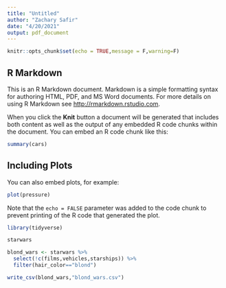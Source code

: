 ```yaml
---
title: "Untitled"
author: "Zachary Safir"
date: "4/20/2021"
output: pdf_document
---
```


```r
knitr::opts_chunk$set(echo = TRUE,message = F,warning=F)
```

## R Markdown

This is an R Markdown document. Markdown is a simple formatting syntax for authoring HTML, PDF, and MS Word documents. For more details on using R Markdown see <http://rmarkdown.rstudio.com>.

When you click the **Knit** button a document will be generated that includes both content as well as the output of any embedded R code chunks within the document. You can embed an R code chunk like this:


```r
summary(cars)
```




## Including Plots

You can also embed plots, for example:


```r
plot(pressure)
```

Note that the `echo = FALSE` parameter was added to the code chunk to prevent printing of the R code that generated the plot.



```r
library(tidyverse)
```


```r
starwars
```



```r
blond_wars <- starwars %>%
  select(!c(films,vehicles,starships)) %>%
  filter(hair_color=="blond")
```

```r
write_csv(blond_wars,"blond_wars.csv")
```

